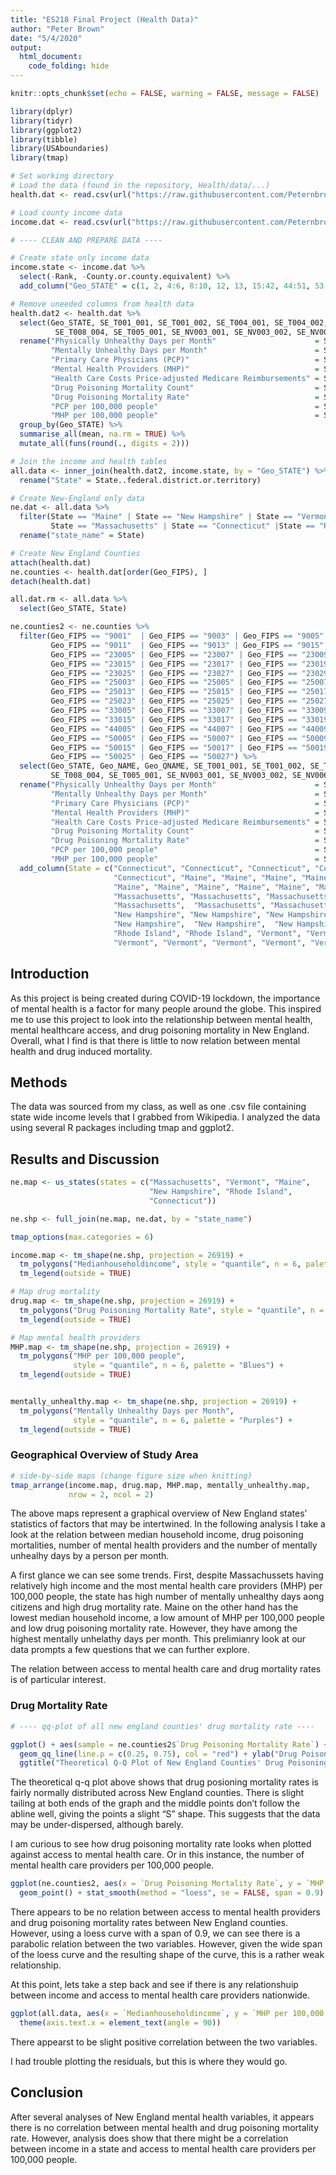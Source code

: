 ```yaml
---
title: "ES218 Final Project (Health Data)"
author: "Peter Brown"
date: "5/4/2020"
output: 
  html_document:
    code_folding: hide
---
```


```r
knitr::opts_chunk$set(echo = FALSE, warning = FALSE, message = FALSE)
```

``` r
library(dplyr)
library(tidyr)
library(ggplot2)
library(tibble)
library(USAboundaries)
library(tmap)

# Set working directory
# Load the data (found in the repository, Health/data/...)
health.dat <- read.csv(url("https://raw.githubusercontent.com/Peternbrown/es218_project/master/Health/data/R11371317_SL050.csv"))

# Load county income data
income.dat <- read.csv(url("https://raw.githubusercontent.com/Peternbrown/es218_project/master/Health/data/County_GDP_percapita.csv"))

# ---- CLEAN AND PREPARE DATA ----

# Create state only income data
income.state <- income.dat %>% 
  select(-Rank, -County.or.county.equivalent) %>% 
  add_column("Geo_STATE" = c(1, 2, 4:6, 8:10, 12, 13, 15:42, 44:51, 53:56))

# Remove uneeded columns from health data
health.dat2 <- health.dat %>% 
  select(Geo_STATE, SE_T001_001, SE_T001_002, SE_T004_001, SE_T004_002,
          SE_T008_004, SE_T005_001, SE_NV003_001, SE_NV003_002, SE_NV006_004) %>% 
  rename("Physically Unhealthy Days per Month"                      = SE_T001_001,
         "Mentally Unhealthy Days per Month"                        = SE_T001_002,
         "Primary Care Physicians (PCP)"                            = SE_T004_001,
         "Mental Health Providers (MHP)"                            = SE_T004_002,
         "Health Care Costs Price-adjusted Medicare Reimbursements" = SE_T005_001,
         "Drug Poisoning Mortality Count"                           = SE_T008_004,
         "Drug Poisoning Mortality Rate"                            = SE_NV006_004,
         "PCP per 100,000 people"                                   = SE_NV003_001,
         "MHP per 100,000 people"                                   = SE_NV003_002) %>% 
  group_by(Geo_STATE) %>% 
  summarise_all(mean, na.rm = TRUE) %>% 
  mutate_all(funs(round(., digits = 2)))

# Join the income and health tables
all.data <- inner_join(health.dat2, income.state, by = "Geo_STATE") %>% 
  rename("State" = State..federal.district.or.territory)

# Create New-England only data
ne.dat <- all.data %>% 
  filter(State == "Maine" | State == "New Hampshire" | State == "Vermont" |
         State == "Massachusetts" | State == "Connecticut" |State == "Rhode Island") %>% 
  rename("state_name" = State)

# Create New England Counties
attach(health.dat)
ne.counties <- health.dat[order(Geo_FIPS), ]
detach(health.dat)

all.dat.rm <- all.data %>% 
  select(Geo_STATE, State)

ne.counties2 <- ne.counties %>%
  filter(Geo_FIPS == "9001"  | Geo_FIPS == "9003" | Geo_FIPS == "9005" | Geo_FIPS == "9007" | Geo_FIPS == "9009" |
         Geo_FIPS == "9011"  | Geo_FIPS == "9013" | Geo_FIPS == "9015" | Geo_FIPS == "23001" | Geo_FIPS == "23003" |
         Geo_FIPS == "23005" | Geo_FIPS == "23007" | Geo_FIPS == "23009" | Geo_FIPS == "23011" | Geo_FIPS == "23013" | 
         Geo_FIPS == "23015" | Geo_FIPS == "23017" | Geo_FIPS == "23019" | Geo_FIPS == "23021" | Geo_FIPS == "23023" | 
         Geo_FIPS == "23025" | Geo_FIPS == "23027" | Geo_FIPS == "23029" | Geo_FIPS == "23031" | Geo_FIPS == "25001" | 
         Geo_FIPS == "25003" | Geo_FIPS == "25005" | Geo_FIPS == "25007" | Geo_FIPS == "25009" | Geo_FIPS == "25011" |
         Geo_FIPS == "25013" | Geo_FIPS == "25015" | Geo_FIPS == "25017" | Geo_FIPS == "25019" | Geo_FIPS == "25021" |
         Geo_FIPS == "25023" | Geo_FIPS == "25025" | Geo_FIPS == "25027" | Geo_FIPS == "33001" | Geo_FIPS == "33003" | 
         Geo_FIPS == "33005" | Geo_FIPS == "33007" | Geo_FIPS == "33009" | Geo_FIPS == "33011" | Geo_FIPS == "33013" |
         Geo_FIPS == "33015" | Geo_FIPS == "33017" | Geo_FIPS == "33019" | Geo_FIPS == "44001" | Geo_FIPS == "44003" | 
         Geo_FIPS == "44005" | Geo_FIPS == "44007" | Geo_FIPS == "44009" | Geo_FIPS == "50001" | Geo_FIPS == "50003" | 
         Geo_FIPS == "50005" | Geo_FIPS == "50007" | Geo_FIPS == "50009" | Geo_FIPS == "50011" | Geo_FIPS == "50013" | 
         Geo_FIPS == "50015" | Geo_FIPS == "50017" | Geo_FIPS == "50019" | Geo_FIPS == "50021" | Geo_FIPS == "50023" | 
         Geo_FIPS == "50025" | Geo_FIPS == "50027") %>% 
  select(Geo_STATE, Geo_NAME, Geo_QNAME, SE_T001_001, SE_T001_002, SE_T004_001, SE_T004_002,
         SE_T008_004, SE_T005_001, SE_NV003_001, SE_NV003_002, SE_NV006_004) %>% 
  rename("Physically Unhealthy Days per Month"                      = SE_T001_001,
         "Mentally Unhealthy Days per Month"                        = SE_T001_002,
         "Primary Care Physicians (PCP)"                            = SE_T004_001,
         "Mental Health Providers (MHP)"                            = SE_T004_002,
         "Health Care Costs Price-adjusted Medicare Reimbursements" = SE_T005_001,
         "Drug Poisoning Mortality Count"                           = SE_T008_004,
         "Drug Poisoning Mortality Rate"                            = SE_NV006_004,
         "PCP per 100,000 people"                                   = SE_NV003_001,
         "MHP per 100,000 people"                                   = SE_NV003_002) %>% 
  add_column(State = c("Connecticut", "Connecticut", "Connecticut", "Connecticut", "Connecticut", "Connecticut", "Connecticut",
                       "Connecticut", "Maine", "Maine", "Maine", "Maine", "Maine", "Maine", "Maine", "Maine", "Maine", "Maine", 
                       "Maine", "Maine", "Maine", "Maine", "Maine", "Maine", "Massachusetts", "Massachusetts", "Massachusetts", 
                       "Massachusetts", "Massachusetts", "Massachusetts", "Massachusetts", "Massachusetts", "Massachusetts", 
                       "Massachusetts",  "Massachusetts", "Massachusetts", "Massachusetts", "Massachusetts", "New Hampshire", 
                       "New Hampshire", "New Hampshire", "New Hampshire", "New Hampshire", "New Hampshire", "New Hampshire", 
                       "New Hampshire",  "New Hampshire",  "New Hampshire", "Rhode Island", "Rhode Island", "Rhode Island",
                       "Rhode Island", "Rhode Island", "Vermont", "Vermont", "Vermont", "Vermont", "Vermont", "Vermont", "Vermont", 
                       "Vermont", "Vermont", "Vermont", "Vermont", "Vermont", "Vermont", "Vermont"))
```

## Introduction

As this project is being created during COVID-19 lockdown, the importance of mental health is a factor for many people around the globe. This inspired me to use this project to look into the relationship between mental health, mental healthcare access, and drug poisoning mortality in New England. Overall, what I find is that there is little to now relation between mental health and drug induced mortality. 

## Methods

The data was sourced from my class, as well as one .csv file containing state wide income levels that I grabbed from Wikipedia. I analyzed the data using several R packages including tmap and ggplot2. 

## Results and Discussion

``` r
ne.map <- us_states(states = c("Massachusetts", "Vermont", "Maine",
                               "New Hampshire", "Rhode Island",
                               "Connecticut"))

ne.shp <- full_join(ne.map, ne.dat, by = "state_name")

tmap_options(max.categories = 6)

income.map <- tm_shape(ne.shp, projection = 26919) + 
  tm_polygons("Medianhouseholdincome", style = "quantile", n = 6, palette = "Greens") +
  tm_legend(outside = TRUE)

# Map drug mortality
drug.map <- tm_shape(ne.shp, projection = 26919) + 
  tm_polygons("Drug Poisoning Mortality Rate", style = "quantile", n = 6, palette = "Reds") +
  tm_legend(outside = TRUE)

# Map mental health providers
MHP.map <- tm_shape(ne.shp, projection = 26919) + 
  tm_polygons("MHP per 100,000 people",
              style = "quantile", n = 6, palette = "Blues") +
  tm_legend(outside = TRUE)


mentally_unhealthy.map <- tm_shape(ne.shp, projection = 26919) + 
  tm_polygons("Mentally Unhealthy Days per Month",
              style = "quantile", n = 6, palette = "Purples") +
  tm_legend(outside = TRUE)
```

### Geographical Overview of Study Area

```r
# side-by-side maps (change figure size when knitting)
tmap_arrange(income.map, drug.map, MHP.map, mentally_unhealthy.map, 
             nrow = 2, ncol = 2)
```

The above maps represent a graphical overview of New England states' statistics of factors that may be intertwined. In the following analysis I take a look at the relation between median household income, drug poisoning mortalities, number of mental health providers and the number of mentally unhealhy days by a person per month.

A first glance we can see some trends. First, despite Massachussets having relatively high income and the most mental health care providers (MHP) per 100,000 people, the state has high number of mentally unhealthy days aong citizens and high drug mortality rate. Maine on the other hand has the lowest median household income, a low amount of MHP per 100,000 people and low drug poisoning mortality rate. However, they have among the highest mentally unhelathy days per month. This prelimianry look at our data prompts a few questions that we can further explore. 

The relation between access to mental health care and drug mortality rates is of particular interest. 

### Drug Mortality Rate

```r

# ---- qq-plot of all new england counties' drug mortality rate ----

ggplot() + aes(sample = ne.counties2$`Drug Poisoning Mortality Rate`) + geom_qq(distribution = qnorm) + 
  geom_qq_line(line.p = c(0.25, 0.75), col = "red") + ylab("Drug Poisoning Mortality Rate") +
  ggtitle("Theoretical Q-Q Plot of New England Counties' Drug Poisoning Mortality Rates")
```

The theoretical q-q plot above shows that drug posioning mortality rates is fairly normally distributed across New England counties. There is slight tailing at both ends of the graph and the middle points don't follow the abline well, giving the points a slight "S" shape. This suggests that the data may be under-dispersed, although barely.

I am curious to see how drug poisoning mortality rate looks when plotted against access to mental health care. Or in this instance, the number of mental health care providers per 100,000 people.

``` r
ggplot(ne.counties2, aes(x = `Drug Poisoning Mortality Rate`, y = `MHP per 100,000 people`)) +
  geom_point() + stat_smooth(method = "loess", se = FALSE, span = 0.9)
```

There appears to be no relation between access to mental health providers and drug poisoning mortality rates between New England counties. However, using a loess curve with a span of 0.9, we can see there is a parabolic relation between the two variables. However, given the wide span of the loess curve and the resulting shape of the curve, this is a rather weak relationship.

At this point, lets take a step back and see if there is any relationshuip between income and access to mental health care providers nationwide.

``` r
ggplot(all.data, aes(x = `Medianhouseholdincome`, y = `MHP per 100,000 people`)) + geom_point() + xlab("Median Household Income") +
  theme(axis.text.x = element_text(angle = 90))
```

There appearst to be slight positive correlation between the two variables.

I had trouble plotting the residuals, but this is where they would go.

## Conclusion

After several analyses of New England mental health variables, it appears there is no correlation between mental health and drug poisoning mortality rate. However, analysis does show that there might be a correlation between income in a state and access to mental health care providers per 100,000 people.

